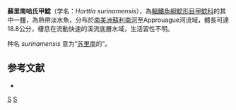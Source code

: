 {{Speciesbox
| status = NE
| status_system = IUCN3.1
| taxon = Harttia surinamensis
| authority = [[Boeseman|Boeseman]], 1971
| synonyms = 
}}

'''蘇里南哈氏甲鯰'''（学名：''Harttia surinamensis''），為[[輻鰭魚綱|輻鰭魚綱]][[鯰形目|鯰形目]][[甲鯰科|甲鯰科]]的其中一[[種|種]]，為熱帶淡水魚，分布於[[南美洲|南美洲]][[蘇利南河|蘇利南河]]至Approuague河流域，體長可達18.8公分，棲息在流動快速的溪流底層水域，生活習性不明。

种名 ''surinamensis'' 意为“[[苏里南|苏里南]]的”。

==参考文献==
*{{FishBase_species|genus=Harttia|species=surinamensis|year=2014|month=11}}

{{Taxonbar|from=Q3767557}}

[[Category:哈氏甲鯰屬|S]]
[[Category:1971年描述的鱼类|S]]


{{animal-stub}}